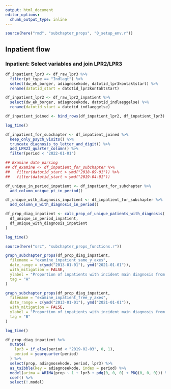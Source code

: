 ```yaml
---
output: html_document
editor_options: 
  chunk_output_type: inline
---
```

```r
source(here("rmd", "subchapter_props", "0_setup_env.r"))
```

## Inpatient flow
### Inpatient: Select variables and join LPR2/LPR3 
```r
df_inpatient_lpr3 <- df_raw_lpr3 %>%
  filter(pt_type == "Indlagt") %>%
  select(dw_ek_borger, adiagnosekode, datotid_lpr3kontaktstart) %>%
  rename(datotid_start = datotid_lpr3kontaktstart)

df_inpatient_lpr2 <- df_raw_lpr2_inpatient %>%
  select(dw_ek_borger, adiagnosekode, datotid_indlaeggelse) %>%
  rename(datotid_start = datotid_indlaeggelse)

df_inpatient_joined <- bind_rows(df_inpatient_lpr2, df_inpatient_lpr3)

log_time()
```

```r
df_inpatient_for_subchapter <- df_inpatient_joined %>%
  keep_only_psych_visits() %>%
  truncate_diagnosis_to_letter_and_digit() %>%
  add_LPR23_quarter_column() %>%
  filter(period < "2022-01-01")

## Examine date parsing
## df_examine <- df_inpatient_for_subchapter %>%
##   filter(datotid_start > ymd("2018-09-01")) %>%
##   filter(datotid_start < ymd("2019-04-01"))

df_unique_in_period_inpatient <- df_inpatient_for_subchapter %>%
  add_column_unique_pt_in_period()

df_unique_with_diagnosis_inpatient <- df_inpatient_for_subchapter %>%
  add_column_n_with_diagnosis_in_period()

df_prop_diag_inpatient <- calc_prop_of_unique_patients_with_diagnosis(
  df_unique_in_period_inpatient,
  df_unique_with_diagnosis_inpatient
)

log_time()
```

```r
source(here("src", "subchapter_props_functions.r"))

graph_subchapter_props(df_prop_diag_inpatient,
  filename = "examine_inpatient_same_y_axes",
  date_range = c(ymd("2013-01-01"), ymd("2021-01-01")),
  with_mitigation = FALSE,
  ylabel = "Proportion of inpatients with incident main diagnosis from chapter",
  tag = "A"
)

graph_subchapter_props(df_prop_diag_inpatient,
  filename = "examine_inpatient_free_y_axes",
  date_range = c(ymd("2013-01-01"), ymd("2021-01-01")),
  with_mitigation = FALSE,
  ylabel = "Proportion of inpatients with incident main diagnosis from chapter",
  tag = "B"
)

log_time()
```

```r
df_prop_diag_inpatient %>%
  mutate(
    lpr3 = if_else(period < "2019-02-03", 0, 1),
    period = yearquarter(period)
  ) %>%
  select(prop, adiagnosekode, period, lpr3) %>%
  as_tsibble(key = adiagnosekode, index = period) %>%
  model(arima = ARIMA(prop ~ 1 + lpr3 + pdq(0, 0, 0) + PDQ(0, 0, 0))) %>%
  coef() %>%
  select(!.model)
```